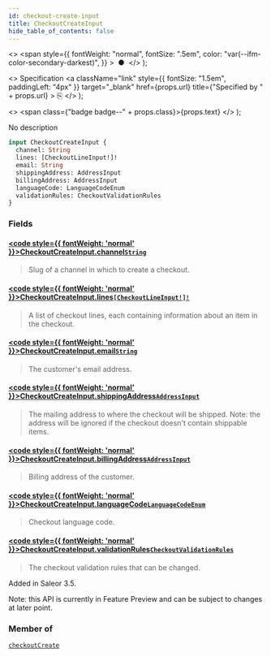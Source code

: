 ```yaml
---
id: checkout-create-input
title: CheckoutCreateInput
hide_table_of_contents: false
---
```


  <>
    <span
      style={{
        fontWeight: "normal",
        fontSize: ".5em",
        color: "var(--ifm-color-secondary-darkest)",
      }}
    >
      &nbsp;●&nbsp;
    </span>
  </>
);

  <>
    Specification
    <a
      className="link"
      style={{ fontSize: "1.5em", paddingLeft: "4px" }}
      target="\_blank"
      href={props.url}
      title={"Specified by " + props.url}
    >
      ⎘
    </a>
  </>
);

  <>
    <span class={"badge badge--" + props.class}>{props.text}</span>
  </>
);

No description

```graphql
input CheckoutCreateInput {
  channel: String
  lines: [CheckoutLineInput!]!
  email: String
  shippingAddress: AddressInput
  billingAddress: AddressInput
  languageCode: LanguageCodeEnum
  validationRules: CheckoutValidationRules
}
```

### Fields

#### [<code style={{ fontWeight: 'normal' }}>CheckoutCreateInput.<b>channel</b></code>](#)<Bullet />[`String`](../../../developer/api-reference/scalars/string) <Badge class="secondary" text="scalar"/>

> Slug of a channel in which to create a checkout.

#### [<code style={{ fontWeight: 'normal' }}>CheckoutCreateInput.<b>lines</b></code>](#)<Bullet />[`[CheckoutLineInput!]!`](../../../developer/api-reference/inputs/checkout-line-input) <Badge class="secondary" text="non-null"/> <Badge class="secondary" text="input"/>

> A list of checkout lines, each containing information about an item in the checkout.

#### [<code style={{ fontWeight: 'normal' }}>CheckoutCreateInput.<b>email</b></code>](#)<Bullet />[`String`](../../../developer/api-reference/scalars/string) <Badge class="secondary" text="scalar"/>

> The customer's email address.

#### [<code style={{ fontWeight: 'normal' }}>CheckoutCreateInput.<b>shippingAddress</b></code>](#)<Bullet />[`AddressInput`](../../../developer/api-reference/inputs/address-input) <Badge class="secondary" text="input"/>

> The mailing address to where the checkout will be shipped. Note: the address will be ignored if the checkout doesn't contain shippable items.

#### [<code style={{ fontWeight: 'normal' }}>CheckoutCreateInput.<b>billingAddress</b></code>](#)<Bullet />[`AddressInput`](../../../developer/api-reference/inputs/address-input) <Badge class="secondary" text="input"/>

> Billing address of the customer.

#### [<code style={{ fontWeight: 'normal' }}>CheckoutCreateInput.<b>languageCode</b></code>](#)<Bullet />[`LanguageCodeEnum`](../../../developer/api-reference/enums/language-code-enum) <Badge class="secondary" text="enum"/>

> Checkout language code.

#### [<code style={{ fontWeight: 'normal' }}>CheckoutCreateInput.<b>validationRules</b></code>](#)<Bullet />[`CheckoutValidationRules`](../../../developer/api-reference/inputs/checkout-validation-rules) <Badge class="secondary" text="input"/>

> The checkout validation rules that can be changed.

Added in Saleor 3.5.

Note: this API is currently in Feature Preview and can be subject to changes at later point.

>

### Member of

[`checkoutCreate`](../../../developer/api-reference/mutations/checkout-create) <Badge class="secondary" text="mutation"/>
